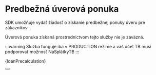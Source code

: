 
# Predbežná úverová ponuka

SDK umožňuje vydať žiadosť o získanie predbežnej ponuky úveru pre zákazníkov.

Úverová ponuka získaná prostredníctvom tejto služby nie je záväzná.

:::warning
Služba funguje iba v PRODUCTION režime a váš účet TB musí podporovať možnosť NaSplátkyTB
:::


<CodeBlock language="php">{loanPrecalculation}</CodeBlock>

<Button label="Prejsť na kompletnú API príručku" link="/docs/api/loan-precalculation"/>